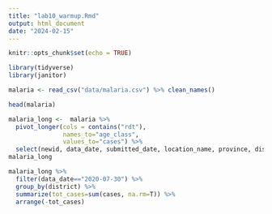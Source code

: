 ```yaml
---
title: "lab10_warmup.Rmd"
output: html_document
date: "2024-02-15"
---
```


```r
knitr::opts_chunk$set(echo = TRUE)
```

```r
library(tidyverse)
library(janitor)
```

```r
malaria <- read_csv("data/malaria.csv") %>% clean_names()
```
```r
head(malaria)
```

```r
malaria_long <-  malaria %>% 
  pivot_longer(cols = contains("rdt"),
               names_to="age_class", 
               values_to="cases") %>% 
  select(newid, data_date, submitted_date, location_name, province, district, age_class, cases)
malaria_long
```

```r
malaria_long %>% 
  filter(data_date=="2020-07-30") %>% 
  group_by(district) %>% 
  summarize(tot_cases=sum(cases, na.rm=T)) %>% 
  arrange(-tot_cases)
```

